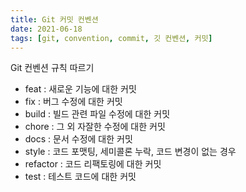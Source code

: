 ```yaml
---
title: Git 커밋 컨벤션
date: 2021-06-18
tags: [git, convention, commit, 깃 컨벤션, 커밋]
---
```


Git 컨벤션 규칙 따르기

- feat : 새로운 기능에 대한 커밋
- fix : 버그 수정에 대한 커밋
- build : 빌드 관련 파일 수정에 대한 커밋
- chore : 그 외 자잘한 수정에 대한 커밋
- docs : 문서 수정에 대한 커밋
- style : 코드 포맷팅, 세미콜론 누락, 코드 변경이 없는 경우
- refactor : 코드 리팩토링에 대한 커밋
- test : 테스트 코드에 대한 커밋
